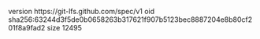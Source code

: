 version https://git-lfs.github.com/spec/v1
oid sha256:63244d3f5de0b0658263b317621f907b5123bec8887204e8b80cf201f8a9fad2
size 12495
